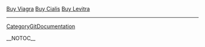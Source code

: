 <a href=" http://abunimah.org/V2images/Buy-Viagra.html ">Buy Viagra</a>
<a href=" http://abunimah.org/V2images/Buy-Cialis.html ">Buy Cialis</a>
<a href=" http://abunimah.org/V2images/Buy-Levitra.html ">Buy Levitra</a>
----
[[CategoryGitDocumentation]]

__NOTOC__